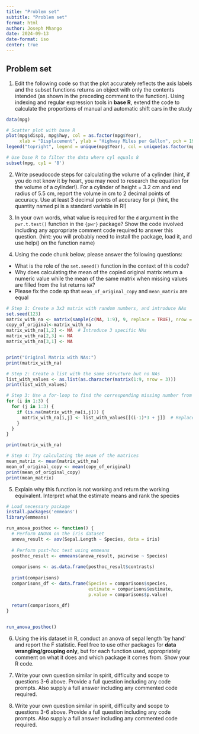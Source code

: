 ```yaml
---
title: "Problem set"
subtitle: "Problem set"
format: html
author: Joseph Mhango
date: 2024-09-13
date-format: iso
center: true
---
```


## Problem set


1. Edit the following code so that the plot accurately reflects the axis labels and the subset functions returns an object with only the contents intended (as shown in the preceding comment to the function). Using indexing and regular expression tools in **base R**, extend the code to calculate the proportions of manual and automatic shift cars in the study

```r
data(mpg)

# Scatter plot with base R
plot(mpg$disp1, mpg$hwy, col = as.factor(mpg$Year), 
     xlab = "Displacement", ylab = "Highway Miles per Gallon", pch = 19)
legend("topright", legend = unique(mpg$Year), col = unique(as.factor(mpg$Year)), pch = 19)

# Use base R to filter the data where cyl equals 8
subset(mpg, cy1 = '8')
```


2. Write pseudocode steps for calculating the volume of a cylinder (hint, if you do not know it by heart, you may need to research the equation for the volume of a cylinder!). For a cylinder of height = 3.2 cm and end radius of 5.5 cm, report the volume in cm to 2 decimal points of accuracy. Use at least 3 decimal points of accuracy for pi (hint, the quantity named pi is a standard variable in R!)

3. In your own words, what value is required for the `d` argument in the `pwr.t.test()` function in the `{pwr}` package? Show the code involved including any appropriate comment code required to answer this question. (hint: you will probably need to install the package, load it, and use help() on the function name)

4. Using the code chunk below, please answer the following questions:
  - What is the role of the `set.seeed()` function in the context of this code?
  - Why does calculating the mean of the copied original matrix return a numeric value while the mean of the same matrix when missing values are filled from the list returns `NA`?
  - Please fix the code sp that `mean_of_original_copy` and `mean_matrix` are equal


```r
# Step 1: Create a 3x3 matrix with random numbers, and introduce NAs
set.seed(123) 
matrix_with_na <- matrix(sample(c(NA, 1:9), 9, replace = TRUE), nrow = 3)
copy_of_original<-matrix_with_na
matrix_with_na[1,2] <- NA  # Introduce 3 specific NAs
matrix_with_na[2,3] <- NA
matrix_with_na[3,1] <- NA


print("Original Matrix with NAs:")
print(matrix_with_na)

# Step 2: Create a list with the same structure but no NAs
list_with_values <- as.list(as.character(matrix(1:9, nrow = 3)))
print(list_with_values)

# Step 3: Use a for-loop to find the corresponding missing number from the list and fill the matrix
for (i in 1:3) {
  for (j in 1:3) {
    if (is.na(matrix_with_na[i,j])) {
      matrix_with_na[i,j] <- list_with_values[[(i-1)*3 + j]]  # Replace with corresponding value from list
    }
  }
}

print(matrix_with_na)

# Step 4: Try calculating the mean of the matrices
mean_matrix <- mean(matrix_with_na)
mean_of_original_copy <- mean(copy_of_original)
print(mean_of_original_copy)
print(mean_matrix)
```

5. Explain why this function is not working and return the working equivalent. Interpret what the estimate means and rank the species

```r
# Load necessary package
install.packages('emmeans')
library(emmeans)

run_anova_posthoc <- function() {
  # Perform ANOVA on the iris dataset
  anova_result <- aov(Sepal.Length ~ Species, data = iris)
  
  # Perform post-hoc test using emmeans
  posthoc_result <- emmeans(anova_result, pairwise ~ Species)
  
  comparisons <- as.data.frame(posthoc_result$contrasts)
  
  print(comparisons)
  comparisons_df <- data.frame(Species = comparisons$species,
                               estimate = comparisons$estimate,
                               p.value = comparisons$p.value)
  
  return(comparisons_df)
}


run_anova_posthoc()
```


6. Using the iris dataset in R, conduct an anova of sepal length 'by hand' and report the F statistic. Feel free to use other packages for **data wrangling/grouping only**, but for each function used, appropriately comment on what it does and which package it comes from.  Show your R code.


7. Write your own question similar in spirit, difficulty and scope to questions 3-6 above. Provide a full question including any code prompts.  Also supply a full answer including any commented code required.

8. Write your own question similar in spirit, difficulty and scope to questions 3-6 above. Provide a full question including any code prompts.  Also supply a full answer including any commented code required.
